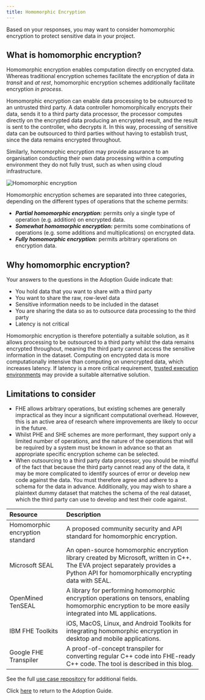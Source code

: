 ```yaml
---
title: Homomorphic Encryption
---
```



Based on your responses, you may want to consider homomorphic encryption to protect sensitive data in your project.

## What is homomorphic encryption?

Homomorphic encryption enables computation directly on encrypted data. Whereas traditional encryption schemes facilitate the encryption of data _in transit_ and _at rest_, homomorphic encryption schemes additionally facilitate encryption _in process_.

Homomorphic encryption can enable data processing to be outsourced to an untrusted third party. A data controller homomorphically encrypts their data, sends it to a third party data processor, the processor computes directly on the encrypted data producing an encrypted result, and the result is sent to the controller, who decrypts it. In this way, processing of sensitive data can be outsourced to third parties without having to establish trust, since the data remains encrypted throughout.

Similarly, homomorphic encryption may provide assurance to an organisation conducting their own data processing within a computing environment they do not fully trust, such as when using cloud infrastructure.

![Homomorphic encryption](../images/he.png)

Homomorphic encryption schemes are separated into three categories, depending on the different types of operations that the scheme permits:

- **_Partial homomorphic encryption:_** permits only a single type of operation (e.g. addition) on encrypted data.
- **_Somewhat homomorphic encryption:_** permits some combinations of operations (e.g. some additions and multiplications) on encrypted data.
- **_Fully homomorphic encryption:_** permits arbitrary operations on encryption data.

## Why homomorphic encryption?

Your answers to the questions in the Adoption Guide indicate that:

- You hold data that you want to share with a third party
- You want to share the raw, row-level data
- Sensitive information needs to be included in the dataset
- You are sharing the data so as to outsource data processing to the third party
- Latency is not critical

Homomorphic encryption is therefore potentially a suitable solution, as it allows processing to be outsourced to a third party whilst the data remains encrypted throughout, meaning the third party cannot access the sensitive information in the dataset. Computing on encrypted data is more computationally intensive than computing on unencrypted data, which increases latency. If latency is a more critical requirement, [trusted execution environments](/adoption-guide/trusted-execution-environments) may provide a suitable alternative solution.

## Limitations to consider

- FHE allows arbitrary operations, but existing schemes are generally impractical as they incur a significant computational overhead. However, this is an active area of research where improvements are likely to occur in the future.
- Whilst PHE and SHE schemes are more performant, they support only a limited number of operations, and the nature of the operations that will be required by a system must be known in advance so that an appropriate specific encryption scheme can be selected.
- When outsourcing to a third party data processor, you should be mindful of the fact that because the third party cannot read any of the data, it may be more complicated to identify sources of error or develop new code against the data. You must therefore agree and adhere to a schema for the data in advance. Additionally, you may wish to share a plaintext dummy dataset that matches the schema of the real dataset, which the third party can use to develop and test their code against.

<Collapse label="Technical resources">

| Resource                                                                                                         | Description                                                                                                                                                                                                                                                      |
| :--------------------------------------------------------------------------------------------------------------- | :--------------------------------------------------------------------------------------------------------------------------------------------------------------------------------------------------------------------------------------------------------------- |
| <OutboundLink href="https://homomorphicencryption.org/standard">Homomorphic encryption standard</OutboundLink>   | A proposed community security and API standard for homomorphic encryption.                                                                                                                                                                                       |
| <OutboundLink href="https://github.com/Microsoft/SEAL">Microsoft SEAL</OutboundLink>                             | An open-source homomorphic encryption library created by Microsoft, written in C++. The <OutboundLink href="https://github.com/Microsoft/EVA">EVA project</OutboundLink> separately provides a Python API for homomorphically encrypting data with SEAL.         |
| <OutboundLink href="https://github.com/OpenMined/TenSEAL">OpenMined TenSEAL</OutboundLink>                       | A library for performing homomorphic encryption operations on tensors, enabling homomorphic encryption to be more easily integrated into ML applications.                                                                                                        |
| <OutboundLink href="https://fhe-website.mybluemix.net">IBM FHE Toolkits</OutboundLink>                           | iOS, MacOS, Linux, and Android Toolkits for integrating homomorphic encryption in desktop and mobile applications.                                                                                                                                               |
| <OutboundLink href="https://github.com/google/fully-homomorphic-encryption">Google FHE Transpiler</OutboundLink> | A proof-of-concept transpiler for converting regular C++ code into FHE-ready C++ code. The tool is described in <OutboundLink href="https://developers.googleblog.com/2021/06/our-latest-updates-on-fully-homomorphic-encryption.html">this blog</OutboundLink>. |

</Collapse>

<Collapse label="Use Cases">
  See the full <a href="/repository">use case repository</a> for additional
  fields.
  <AdoptionGuideRepositoryTable pet="he" />
</Collapse>

Click [here](/adoption-guide) to return to the Adoption Guide.
